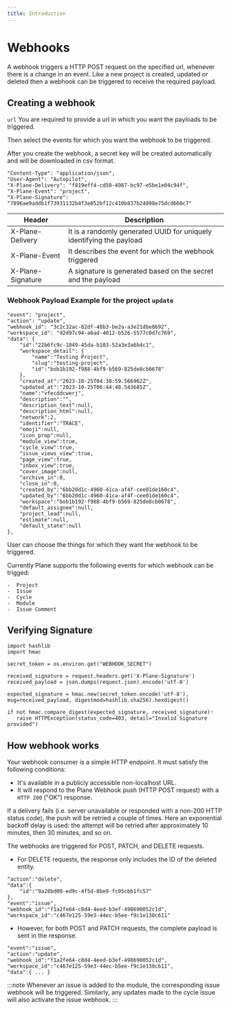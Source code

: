 ```yaml
---
title: Introduction
---
```


# Webhooks

A webhook triggers a HTTP POST request on the specified url, whenever there is a change in an event. Like a new project is created, updated or deleted then a webhook can be triggered to receive the required payload.

## Creating a webhook

`url` You are required to provide a url in which you want the payloads to be triggered.

Then select the events for which you want the webhook to be triggered.

After you create the webhook, a secret key will be created automatically and will be downloaded in csv format.

```
"Content-Type": "application/json",
"User-Agent": "Autopilot",
"X-Plane-Delivery": "f819eff4-cd50-4987-bc97-e5be1e04c94f",
"X-Plane-Event": "project",
"X-Plane-Signature": "7896ae9addb1f73931132b4f3e052bf12c410b837b24898e75dcd660c7"

```



|Header           |Description                                                         |
|-----------------|--------------------------------------------------------------------|
|X-Plane-Delivery |It is a randomly generated UUID for uniquely identifying the payload|
|X-Plane-Event    |It describes the event for which the webhook triggered              |
|X-Plane-Signature|A signature is generated based on the secret and the payload        |


### Webhook Payload Example for the project `update`

```
"event": "project",
"action": "update",
"webhook_id": "3c2c32ac-82df-48b3-be2a-a3e21dbe8692",
"workspace_id": "d2d97c94-a6ad-4012-b526-5577c0d7c769",
"data": {
	"id":"22b6fc9c-1849-45da-b103-52a3e3a6b4c1",
    "workspace_detail": {
        "name":"Testing Project",
        "slug":"testing-project",
        "id":"bob1b192-f988-4bf9-b569-825de8cb0678"
    },
	"created_at":"2023-10-25T04:38:59.566962Z",
	"updated_at":"2023-10-25T06:44:48.543685Z",
	"name":"vfecddcwerj",
	"description":"",
	"description_text":null,
	"description_html":null,
	"network":2,
	"identifier":"TRACE",
	"emoji":null,
	"icon_prop":null,
	"module_view":true,
	"cycle_view":true,
	"issue_views_view":true,
	"page_view":true,
	"inbox_view":true,
	"cover_image":null,
	"archive_in":0,
	"close_in":0,
	"created_by":"6bb20d1c-4960-41ca-af4f-cee01de160c4",
	"updated_by":"6bb20d1c-4960-41ca-af4f-cee01de160c4",
	"workspace":"bob1b192-f988-4bf9-b569-825de8cb0678",
	"default_assignee":null,
	"project_lead":null,
	"estimate":null,
	"default_state":null
},

```


User can choose the things for which they want the webhook to be triggered.

Currently Plane supports the following events for which webhook can be trigged:

    -  Project
    -  Issue
    -  Cycle
    -  Module
    -  Issue Comment

## Verifying Signature

```
import hashlib
import hmac

secret_token = os.environ.get("WEBHOOK_SECRET")

received_signature = request.headers.get('X-Plane-Signature')
received_payload = json.dumps(request.json).encode('utf-8')

expected_signature = hmac.new(secret_token.encode('utf-8'), msg=received_payload, digestmod=hashlib.sha256).hexdigest()

if not hmac.compare_digest(expected_signature, received_signature):
   raise HTTPException(status_code=403, detail="Invalid Signature provided")

```


## How webhook works

Your webhook consumer is a simple HTTP endpoint. It must satisfy the following conditions:

*   It's available in a publicly accessible non-localhost URL.
*   It will respond to the Plane Webhook push (HTTP POST request) with a `HTTP 200` ("OK") response.

If a delivery fails (i.e. server unavailable or responded with a non-200 HTTP status code), the push will be retried a couple of times. Here an exponential backoff delay is used: the attempt will be retried after approximately 10 minutes, then 30 minutes, and so on.

The webhooks are triggered for POST, PATCH, and DELETE requests.

*   For DELETE requests, the response only includes the ID of the deleted entity.

```
"action":"delete",
"data":{
	"id":"9a28bd00-ed9c-4f5d-8be9-fc05cbb1fc57"
},
"event":"issue",
"webhook_id":"f1a2fe64-c8d4-4eed-b3ef-498690052c1d",
"workspace_id":"c467e125-59e3-44ec-b5ee-f9c1e138c611"

```


*   However, for both POST and PATCH requests, the complete payload is sent in the response.

```
"event":"issue",
"action":"update",
"webhook_id":"f1a2fe64-c8d4-4eed-b3ef-498690052c1d",
"workspace_id":"c467e125-59e3-44ec-b5ee-f9c1e138c611",
"data":{ ... }

```


:::note
Whenever an issue is added to the module, the corresponding issue webhook will be triggered. Similarly, any updates made to the cycle issue will also activate the issue webhook.
:::
